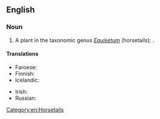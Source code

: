 ==English==
{{rfi|en}}
{{wikipedia|Equisetum sylvaticum}}

===Noun===
{{en-noun}}

# A plant in the taxonomic genus ''[[Equisetum]]'' (horsetails); {{taxlink|Equisetum sylvaticum|species|noshow=1}}.

====Translations====
{{trans-top|plant}}
* Faroese: {{t|fo|tyrilsgras|n}}
* Finnish: {{t|fi|metsäkorte}}
* Icelandic: {{t+|is|skógelfting|f}}
{{trans-mid}}
* Irish: {{t|ga|scuab eich choille|f}}
* Russian: {{t|ru|хвощ лесно́й|m}}
{{trans-bottom}}

[[Category:en:Horsetails]]